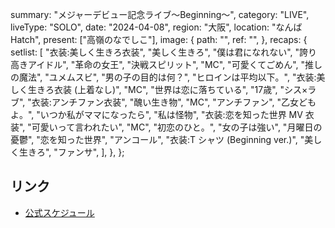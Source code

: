   summary: "メジャーデビュー記念ライブ〜Beginning〜",
  category: "LIVE",
  liveType: "SOLO",
  date: "2024-04-08",
  region: "大阪",
  location: "なんばHatch",
  present: ["高嶺のなでしこ"],
  image: {
    path: "",
    ref: "",
  },
  recaps: {
    setlist: [
      "衣装:美しく生きろ衣装",
      "美しく生きろ",
      "僕は君になれない",
      "誇り高きアイドル",
      "革命の女王",
      "決戦スピリット",
      "MC",
      "可愛くてごめん",
      "推しの魔法",
      "ユメムスビ",
      "男の子の目的は何？",
      "ヒロインは平均以下。",
      "衣装:美しく生きろ衣装 (上着なし)",
      "MC",
      "世界は恋に落ちている",
      "17歳",
      "シス×ラブ",
      "衣装:アンチファン衣装",
      "醜い生き物",
      "MC",
      "アンチファン",
      "乙女どもよ。",
      "いつか私がママになったら",
      "私は怪物",
      "衣装:恋を知った世界 MV 衣装",
      "可愛いって言われたい",
      "MC",
      "初恋のひと。",
      "女の子は強い",
      "月曜日の憂鬱",
      "恋を知った世界",
      "アンコール",
      "衣装:T シャツ (Beginning ver.)",
      "美しく生きろ",
      "ファンサ",
    ],
  },
};

## リンク

- [公式スケジュール](https://takanenonadeshiko.jp/?p=1882)
